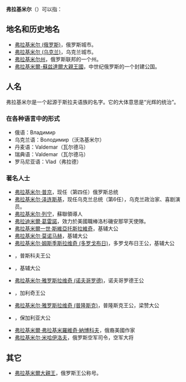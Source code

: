 {{NoteTA
|G1=People
}}
'''弗拉基米尔'''（{{lang-ru|Владимир}}）可以指：

==地名和历史地名==

*[[弗拉基米尔_(俄罗斯)|弗拉基米尔 (俄罗斯)]]，俄罗斯城市。
*[[弗拉基米尔_(乌克兰)|弗拉基米尔 (乌克兰)]]，乌克兰城市。
*[[弗拉基米尔州|弗拉基米尔州]]，俄罗斯联邦的一个州。
*[[弗拉基米爾-蘇兹達爾大親王國|弗拉基米爾-蘇兹達爾大親王國]]，中世纪俄罗斯的一个封建公国。

==人名==

弗拉基米尔是一个起源于斯拉夫语族的名字。它的大体意思是“光辉的统治”。

===在各种语言中的形式===

*俄语：Владимир
*乌克兰语：Володимир（沃洛基米尔）
*丹麦语：Valdemar（瓦尔德马）
*瑞典语：Valdemar（瓦尔德马）
*罗马尼亚语：Vlad（弗拉德）

===著名人士===
*[[弗拉基米尔·普京|弗拉基米尔·普京]]，现任（第四任）俄罗斯总统
*[[弗拉基米尔·泽连斯基|弗拉基米尔·泽连斯基]]，现任乌克兰总统（第6任），乌克兰政治家、喜剧演员。
*[[弗拉基米尔·列宁|弗拉基米尔·列宁]]，蘇聯領導人
*[[弗拉迪米爾·葛雷諾|弗拉迪米爾·葛雷諾]]，效力於美國職棒洛杉磯安那罕天使隊。
*[[弗拉基米爾一世·斯維亞托斯拉維奇|弗拉基米爾一世·斯維亞托斯拉維奇]]，基辅大公
*[[弗拉基米尔·莫诺马赫|弗拉基米尔·莫诺马赫]]，基辅大公
*[[弗拉基米尔·姆斯季斯拉维奇_(多罗戈布日)|弗拉基米尔·姆斯季斯拉维奇 (多罗戈布日)]]，多罗戈布日王公，基辅大公
*{{link-ru|弗拉基米尔·姆斯季斯拉维奇 (普斯科夫)|Владимир Мстиславич (князь псковский)}}，普斯科夫王公
*{{link-uk|弗拉基米尔·留里科维奇|Володимир Рюрикович}}，基辅大公
*[[弗拉基米尔·雅罗斯拉维奇_(诺夫哥罗德)|弗拉基米尔·雅罗斯拉维奇 (诺夫哥罗德)]]，诺夫哥罗德王公
*{{link-ru|弗拉基米尔·雅罗斯拉维奇 (加利奇)|Владимир Ярославич (князь галицкий)}}，加利奇王公
*[[弗拉基米尔·雅罗斯拉维奇_(普隆斯克)|弗拉基米尔·雅罗斯拉维奇 (普隆斯克)]]，普隆斯克王公，梁赞大公
*{{link-bg|弗拉基米尔 (保加利亚)|Владимир Расате}}，保加利亚大公
*[[弗拉基米爾·弗拉基米羅維奇·納博科夫|弗拉基米爾·弗拉基米羅維奇·納博科夫]]，俄裔美國作家
*[[弗拉基米尔·米哈伊洛夫|弗拉基米尔·米哈伊洛夫]]，俄罗斯空军司令，空军大将

==其它==

*[[弗拉基米爾大親王|弗拉基米爾大親王]]，俄罗斯王公称号。

{{disambiguation|F|Cat=俄语译名消歧义}}